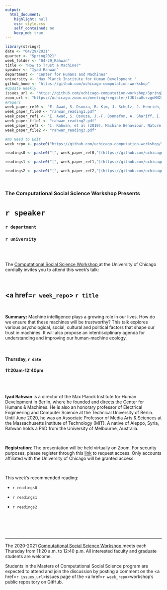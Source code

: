 ```yaml
---
output:
  html_document:
    highlight: null
    css: style.css
    self_contained: no
    keep_md: true
---
```


```r
library(stringr)
date <- "04/29/2021"
quarter <- "Spring2021"
week_folder <- "04-29_Rahwan"
title <- "How to Trust a Machine?"
speaker <- "Iyad Rahwan"
department <- "Center for Humans and Machines"
university <- "Max Planck Institute for Human Development "
github_home <- "https://github.com/uchicago-computation-workshop"
#Update Weekly
issues_url <- "https://github.com/uchicago-computation-workshop/Spring2021/issues/5"
zoom_url <- "https://uchicago.zoom.us/meeting/register/tJUlcuGurzgoHN2J5RJuOaZjJs5Zp27ifRur"
#Papers
week_paper_ref0 <- "E. Awad, S. Dsouza, R. Kim, J. Schulz, J. Henrich, A. Shariff, J.-F. Bonnefon, I. Rahwan (2018). The Moral Machine Experiment. Nature. 562 (7729)."
week_paper_file0 <- "rahwan_reading1.pdf"
week_paper_ref1 <- "E. Awad, S. Dsouza, J.-F. Bonnefon, A. Shariff, I. Rahwan (2020). Crowdsourcing Moral Machines. Communications of the ACM, March 2020, Vol. 63 No. 3, Pages 48-55."
week_paper_file1 <- "rahwan_reading2.pdf"
week_paper_ref2 <- "I. Rahwan, et al (2019). Machine Behaviour. Nature. 68, pages 477–486."
week_paper_file2 <- "rahwan_reading3.pdf"

#No Need to Edit
week_repo <- paste0("https://github.com/uchicago-computation-workshop/",quarter,"/tree/master/",week_folder)

readings0 <- paste0("[", week_paper_ref0,"](https://github.com/uchicago-computation-workshop/",quarter,"/blob/master/", week_folder,"/",week_paper_file0,")")

readings1 <- paste0("[", week_paper_ref1,"](https://github.com/uchicago-computation-workshop/",quarter,"/blob/master/", week_folder,"/",week_paper_file1,")")

readings2 <- paste0("[", week_paper_ref2,"](https://github.com/uchicago-computation-workshop/",quarter,"/blob/master/", week_folder,"/",week_paper_file1,")")

```



<br>

<h3 class=pfblock-header> The Computational Social Science Workshop Presents </h3>

<h1 class=pfblock-header3> `r speaker`</h1>
<h3 class=pfblock-header3> `r department` </h3>
<h3 class=pfblock-header3> `r university` </h3>

<br><br>



<p class=pfblock-header3>The <a href="https://macss.uchicago.edu/content/computation-workshop"> Computational Social Science Workshop </a> at the University of Chicago cordially invites you to attend this week's talk:</p>



<br>

<div class=pfblock-header3>
<h2 class=pfblock-header>
  <a href=`r week_repo`> `r title` </a>
</h2>

<br>
</div>



<p class=footertext2>

**Summary:** Machine intelligence plays a growing role in our lives. How do we ensure that these machines will be trustworthy? This talk explores various psychological, social, cultural and political factors that shape our trust in machines. It will also propose an interdisciplinary agenda for understanding and improving our human-machine ecology.  

</p>

<br>

<h4 class=pfblock-header3> Thursday, `r date` </h4>
<h4 class=pfblock-header3> 11:20am-12:40pm </h4>

<br><br>

<p class=footertext2>

**Iyad Rahwan** is a director of the Max Planck Institute for Human Development in Berlin,  where he founded and directs the Center for Humans & Machines. He is also an honorary professor of Electrical Engineering and Computer Science at the Technical University of Berlin. Until June 2020, he was an Associate Professor of Media Arts & Sciences at the Massachusetts Institute of Technology (MIT). A native of Aleppo, Syria, Rahwan holds a PhD from the University of Melbourne, Australia.

</p>

<br>

**Registration**: The presentation will be held virtually on Zoom. For security purposes, please register through this [link](`r zoom_url`) to request access. Only accounts affiliated with the University of Chicago will be granted access.

<br>

This week's recommended reading:

- `r readings0`

- `r readings1`

- `r readings2`

<br>

<br><br>

---

<p class=footertext> The 2020-2021 <a href="https://macss.uchicago.edu/content/computation-workshop"> Computational Social Science Workshop </a> meets each Thursday from 11:20 a.m. to 12:40 p.m. All interested faculty and graduate students are welcome.</p>



<p class=footertext>Students in the Masters of Computational Social Science program are expected to attend and join the discussion by posting a comment on the <a href=`r issues_url`>issues page</a> of the <a href=`r week_repo`>workshop's public repository on GitHub.</a></p>

